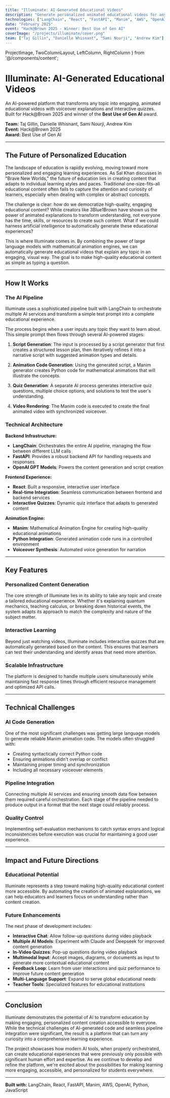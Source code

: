 ```yaml
---
title: "Illuminate: AI-Generated Educational Videos"
description: "Generate personalized animated educational videos for any topic using AI and LangChain"
technologies: ["LangChain", "React", "FastAPI", "Manim", "AWS", "OpenAI", "Python", "JavaScript"]
date: "February 2025"
event: "Hack@Brown 2025 - Winner: Best Use of Gen AI"
coverImage: "/projects/illuminate/cover.png"
team: ["Taj Gillin", "Danielle Whisnant", "Sami Nourji", "Andrew Kim"]
---
```


  ProjectImage,
  TwoColumnLayout,
  LeftColumn,
  RightColumn
} from '@/components/content';

# Illuminate: AI-Generated Educational Videos

An AI-powered platform that transforms any topic into engaging, animated educational videos with voiceover explanations and interactive quizzes. Built for Hack@Brown 2025 and winner of the **Best Use of Gen AI** award.

**Team:** Taj Gillin, Danielle Whisnant, Sami Nourji, Andrew Kim  
**Event:** Hack@Brown 2025  
**Award:** Best Use of Gen AI

---

## The Future of Personalized Education

The landscape of education is rapidly evolving, moving toward more personalized and engaging learning experiences. As Sal Khan discusses in "Brave New Worlds," the future of education lies in creating content that adapts to individual learning styles and paces. Traditional one-size-fits-all educational content often fails to capture the attention and curiosity of learners, especially when dealing with complex or abstract concepts.

The challenge is clear: how do we democratize high-quality, engaging educational content? While creators like 3Blue1Brown have shown us the power of animated explanations to transform understanding, not everyone has the time, skills, or resources to create such content. What if we could harness artificial intelligence to automatically generate these educational experiences?

<ProjectImage 
  src="/projects/illuminate/main_page.png"
  alt="Illuminate main interface showing topic input"
  caption="The main interface allows users to input any topic they want to learn about"
  zoom
/>

This is where Illuminate comes in. By combining the power of large language models with mathematical animation engines, we can automatically generate educational videos that explain any topic in an engaging, visual way. The goal is to make high-quality educational content as simple as typing a question.

---

## How It Works

### The AI Pipeline

Illuminate uses a sophisticated pipeline built with LangChain to orchestrate multiple AI services and transform a simple text prompt into a complete educational experience.

<ProjectImage 
  src="/projects/illuminate/pipeline.png"
  alt="Technical architecture diagram showing the AI pipeline"
  caption="The complete pipeline from user input to generated video and quiz"
  zoom
/>

The process begins when a user inputs any topic they want to learn about. This simple prompt then flows through several AI-powered stages:

1. **Script Generation**: The input is processed by a script generator that first creates a structured lesson plan, then iteratively refines it into a narrative script with suggested animation types and details.

2. **Animation Code Generation**: Using the generated script, a Manim generator creates Python code for mathematical animations that will illustrate the concepts.

3. **Quiz Generation**: A separate AI process generates interactive quiz questions, multiple choice options, and solutions to test the user's understanding.

4. **Video Rendering**: The Manim code is executed to create the final animated video with synchronized voiceover.

### Technical Architecture

**Backend Infrastructure:**
- **LangChain**: Orchestrates the entire AI pipeline, managing the flow between different LLM calls
- **FastAPI**: Provides a robust backend API for handling requests and responses
- **OpenAI GPT Models**: Powers the content generation and script creation

**Frontend Experience:**
- **React**: Built a responsive, interactive user interface
- **Real-time Integration**: Seamless communication between frontend and backend services
- **Interactive Quizzes**: Dynamic quiz interface that adapts to generated content

**Animation Engine:**
- **Manim**: Mathematical Animation Engine for creating high-quality educational animations
- **Python Integration**: Generated animation code runs in a controlled environment
- **Voiceover Synthesis**: Automated voice generation for narration

---

## Key Features

### Personalized Content Generation

The core strength of Illuminate lies in its ability to take any topic and create a tailored educational experience. Whether it's explaining quantum mechanics, teaching calculus, or breaking down historical events, the system adapts its approach to match the complexity and nature of the subject matter.

<ProjectImage 
  src="/projects/illuminate/quiz.png"
  alt="Interactive quiz interface showing generated questions"
  caption="Interactive quizzes test understanding and reinforce learning"
  zoom
/>

### Interactive Learning

Beyond just watching videos, Illuminate includes interactive quizzes that are automatically generated based on the content. This ensures that learners can test their understanding and identify areas that need more attention.

### Scalable Infrastructure

The platform is designed to handle multiple users simultaneously while maintaining fast response times through efficient resource management and optimized API calls.

---

## Technical Challenges

### AI Code Generation

One of the most significant challenges was getting large language models to generate reliable Manim animation code. The models often struggled with:
- Creating syntactically correct Python code
- Ensuring animations didn't overlap or conflict
- Maintaining proper timing and synchronization
- Including all necessary voiceover elements

### Pipeline Integration

Connecting multiple AI services and ensuring smooth data flow between them required careful orchestration. Each stage of the pipeline needed to produce output in a format that the next stage could reliably process.

### Quality Control

Implementing self-evaluation mechanisms to catch syntax errors and logical inconsistencies before execution was crucial for maintaining a good user experience.

---

## Impact and Future Directions

### Educational Potential

Illuminate represents a step toward making high-quality educational content more accessible. By automating the creation of animated explanations, we can help educators and learners focus on understanding rather than content creation.

<ProjectImage 
  src="/projects/illuminate/cover.png"
  alt="Illuminate project cover showing the educational video generation concept"
  caption="Illuminate transforms any topic into engaging, animated educational content"
  zoom
/>

### Future Enhancements

The next phase of development includes:
- **Interactive Chat**: Allow follow-up questions during video playback
- **Multiple AI Models**: Experiment with Claude and Deepseek for improved content generation
- **In-Video Quizzes**: Pop-up questions during video playback
- **Multimodal Input**: Accept images, diagrams, or documents as input to generate more contextual educational content
- **Feedback Loop**: Learn from user interactions and quiz performance to improve future content generation
- **Multi-Language Support**: Expand to serve global educational needs
- **Teacher Tools**: Specialized features for educational institutions

---

## Conclusion

Illuminate demonstrates the potential of AI to transform education by making engaging, personalized content creation accessible to everyone. While the technical challenges of AI-generated code and seamless pipeline integration were significant, the result is a platform that can turn any curiosity into a comprehensive learning experience.

The project showcases how modern AI tools, when properly orchestrated, can create educational experiences that were previously only possible with significant human effort and expertise. As we continue to develop and refine the platform, we're excited about the possibilities for making learning more engaging, accessible, and personalized for students everywhere.

---

**Built with:** LangChain, React, FastAPI, Manim, AWS, OpenAI, Python, JavaScript
